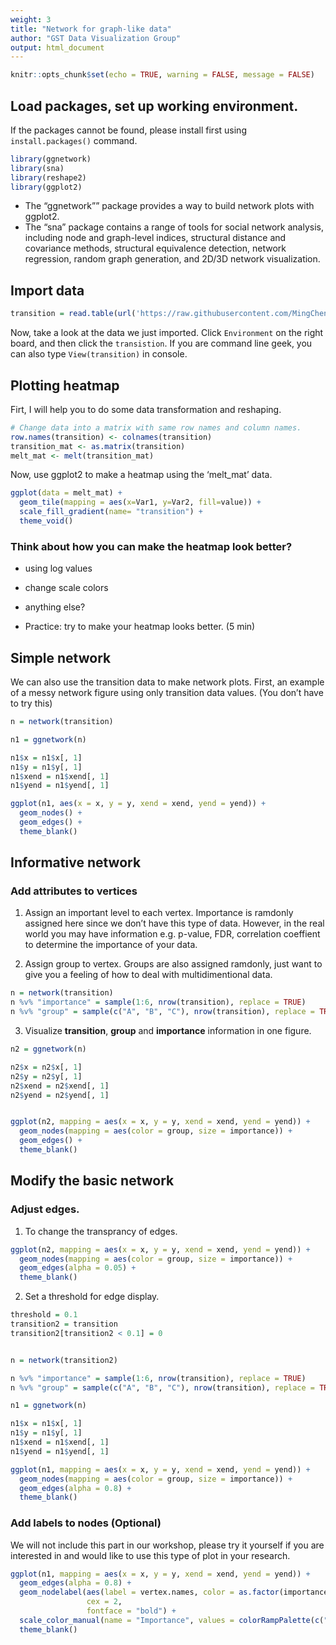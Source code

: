```yaml
---
weight: 3
title: "Network for graph-like data"
author: "GST Data Visualization Group"
output: html_document
---
```


<style>
pre code, pre, code {
  white-space: pre !important;
  overflow-x: scroll !important;
  word-break: keep-all !important;
  word-wrap: initial !important;
}
</style>

```r
knitr::opts_chunk$set(echo = TRUE, warning = FALSE, message = FALSE)
```

## Load packages, set up working environment. 

If the packages cannot be found, please install first using `install.packages()` command. 

```r
library(ggnetwork)
library(sna)
library(reshape2)
library(ggplot2)
```
* The "ggnetwork"" package provides a way to build network plots with ggplot2.
* The "sna" package contains a range of tools for social network analysis, including node and graph-level indices, structural distance and covariance methods, structural equivalence detection, network regression, random graph generation, and 2D/3D network visualization.


## Import data

```r
transition = read.table(url('https://raw.githubusercontent.com/MingChen0919/gst-colloquium-workshop-2018/master/content/datasets-2/John_datasets/transitionmatrix.dat'))
```

Now, take a look at the data we just imported. Click `Environment` on the right board, and then click the `transistion`. 
If you are command line geek, you can also type `View(transition)` in console. 


## Plotting heatmap
Firt, I will help you to do some data transformation and reshaping.
```r
# Change data into a matrix with same row names and column names. 
row.names(transition) <- colnames(transition) 
transition_mat <- as.matrix(transition)
melt_mat <- melt(transition_mat)
```

Now, use ggplot2 to make a heatmap using the 'melt_mat' data. 
```r
ggplot(data = melt_mat) +
  geom_tile(mapping = aes(x=Var1, y=Var2, fill=value)) +
  scale_fill_gradient(name= "transition") +
  theme_void()
```

### Think about how you can make the heatmap look better? 
- using log values
- change scale colors
- anything else?

* Practice: try to make your heatmap looks better. (5 min)

## Simple network
We can also use the transition data to make network plots. First, an example of a messy network figure using only transition data values. (You don't have to try this)

```r
n = network(transition)

n1 = ggnetwork(n)

n1$x = n1$x[, 1]
n1$y = n1$y[, 1]
n1$xend = n1$xend[, 1]
n1$yend = n1$yend[, 1]

ggplot(n1, aes(x = x, y = y, xend = xend, yend = yend)) +
  geom_nodes() +
  geom_edges() +
  theme_blank()
```

## Informative network

### Add attributes to **vertices**

1. Assign an important level to each vertex. Importance is ramdonly assigned here since we don't have this type of data. However, in the real world you may have information e.g. p-value, FDR, correlation coeffient to determine the importance of your data. 

2. Assign group to vertex. Groups are also assigned ramdonly, just want to give you a feeling of how to deal with multidimentional data. 

```r
n = network(transition)
n %v% "importance" = sample(1:6, nrow(transition), replace = TRUE)
n %v% "group" = sample(c("A", "B", "C"), nrow(transition), replace = TRUE)
```

3. Visualize **transition**, **group** and **importance** information in one figure.

```r
n2 = ggnetwork(n)

n2$x = n2$x[, 1]
n2$y = n2$y[, 1]
n2$xend = n2$xend[, 1]
n2$yend = n2$yend[, 1]


ggplot(n2, mapping = aes(x = x, y = y, xend = xend, yend = yend)) +
  geom_nodes(mapping = aes(color = group, size = importance)) +
  geom_edges() +
  theme_blank()
```

## Modify the basic network

### Adjust edges.
1. To change the transprancy of edges.

```r
ggplot(n2, mapping = aes(x = x, y = y, xend = xend, yend = yend)) +
  geom_nodes(mapping = aes(color = group, size = importance)) +
  geom_edges(alpha = 0.05) +
  theme_blank()
```

2. Set a threshold for edge display.

```r
threshold = 0.1
transition2 = transition
transition2[transition2 < 0.1] = 0


n = network(transition2)

n %v% "importance" = sample(1:6, nrow(transition), replace = TRUE)
n %v% "group" = sample(c("A", "B", "C"), nrow(transition), replace = TRUE)

n1 = ggnetwork(n)

n1$x = n1$x[, 1]
n1$y = n1$y[, 1]
n1$xend = n1$xend[, 1]
n1$yend = n1$yend[, 1]

ggplot(n1, mapping = aes(x = x, y = y, xend = xend, yend = yend)) +
  geom_nodes(mapping = aes(color = group, size = importance)) +
  geom_edges(alpha = 0.8) +
  theme_blank()
```

### Add labels to nodes (Optional)
We will not include this part in our workshop, please try it yourself if you are interested in and would like to use this type of plot in your research.

```r
ggplot(n1, mapping = aes(x = x, y = y, xend = xend, yend = yend)) +
  geom_edges(alpha = 0.8) +
  geom_nodelabel(aes(label = vertex.names, color = as.factor(importance)), 
                 cex = 2, 
                 fontface = "bold") +
  scale_color_manual(name = "Importance", values = colorRampPalette(c("yellow", "red"))(6)) +
  theme_blank()
```

